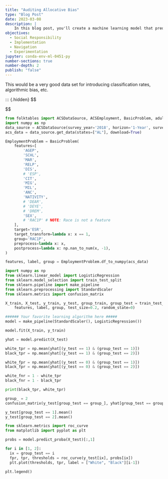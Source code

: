 ```yaml
---
title: "Auditing Allocative Bias"
type: "Blog Post"
date: 2023-03-08
description: |
    In this blog post, you'll create a machine learning model that predicts whether or not an individual is employed on the basis of other demographic characteristics. You'll then perform a fairness audit in order to assess whether or not your algorithm displays bias with respect to race or sex. 
objectives: 
  - Social Responsibility
  - Implementation
  - Navigation
  - Experimentation
jupyter: conda-env-ml-0451-py
number-sections: true
number-depth: 2
publish: "false"
---
```


This would be a very good data set for introducing classification rates, algorithmic bias, etc. 

::: {.hidden}
$$
\newcommand{\R}{\mathbb{R}}
\newcommand{\vx}{\mathbf{x}}
\newcommand{\vy}{\mathbf{y}}
\newcommand{\vz}{\mathbf{z}}
\newcommand{\vd}{\mathbf{d}}
\newcommand{\mX}{\mathbf{X}}
\newcommand{\mR}{\mathbf{R}}
\newcommand{\vw}{\mathbf{w}}
\newcommand{\vr}{\mathbf{r}}
\newcommand{\vzero}{\mathbf{0}}
\newcommand{\bracket}[1]{\langle #1 \rangle}
\newcommand{\paren}[1]{\left( #1 \right)}
\newcommand{\one}[1]{\mathbb{1}\left[ #1 \right]}
\newcommand{\cL}{\mathcal{L}}
\newcommand{\cD}{\mathcal{D}}
\newcommand{\cM}{\mathcal{M}}
\newcommand{\mA}{\mathbf{A}}
\newcommand{\vtheta}{\boldsymbol{\theta}}
\newcommand{\norm}[1]{\lVert #1 \rVert}
\newcommand{\abs}[1]{\lvert #1 \rvert}
\newcommand{\prob}[1]{\mathbb{P}\left[#1\right]}
\newcommand{\E}{\mathbb{E}}
\newcommand{\dd}[2]{\frac{\partial #1}{\partial #2}}

\usepackage{amsmath}
\DeclareMathOperator*{\argmax}{arg\,max}
\DeclareMathOperator*{\argmin}{arg\,min}
$$

```python
from folktables import ACSDataSource, ACSEmployment, BasicProblem, adult_filter
import numpy as np
data_source = ACSDataSource(survey_year='2018', horizon='1-Year', survey='person')
acs_data = data_source.get_data(states=["AL"], download=True)
```

```python
EmploymentProblem = BasicProblem(
    features=[
        'AGEP',
        'SCHL',
        'MAR',
        'RELP',
        'DIS',
        # 'ESP',
        'CIT',
        'MIG',
        'MIL',
        'ANC',
        'NATIVITY',
        # 'DEAR',
        # 'DEYE',
        # 'DREM',
        'SEX',
        # 'RAC1P' # NOTE: Race is not a feature
    ],
    target='ESR',
    target_transform=lambda x: x == 1,
    group='RAC1P',
    preprocess=lambda x: x,
    postprocess=lambda x: np.nan_to_num(x, -1),
)

features, label, group = EmploymentProblem.df_to_numpy(acs_data)
```


```python
import numpy as np
from sklearn.linear_model import LogisticRegression
from sklearn.model_selection import train_test_split
from sklearn.pipeline import make_pipeline
from sklearn.preprocessing import StandardScaler
from sklearn.metrics import confusion_matrix

X_train, X_test, y_train, y_test, group_train, group_test = train_test_split(
    features, label, group, test_size=0.2, random_state=0)

###### Your favorite learning algorithm here #####
model = make_pipeline(StandardScaler(), LogisticRegression())

model.fit(X_train, y_train)

yhat = model.predict(X_test)

white_tpr = np.mean(yhat[(y_test == 1) & (group_test == 1)])
black_tpr = np.mean(yhat[(y_test == 1) & (group_test == 2)])

white_fpr = np.mean(yhat[(y_test == 0) & (group_test == 1)])
black_fpr = np.mean(yhat[(y_test == 0) & (group_test == 2)])

white_fnr = 1 - white_tpr
black_fnr = 1 - black_tpr

print(black_tpr, white_tpr)

```

```python
group_ = 2
confusion_matrix(y_test[group_test == group_], yhat[group_test == group_], normalize = "true")
```

```python
y_test[group_test == 1].mean()
y_test[group_test == 2].mean()
```



```python
from sklearn.metrics import roc_curve
from matplotlib import pyplot as plt

probs = model.predict_proba(X_test)[:,1]

for i in [1, 2]:
  ix = group_test == i
  fpr, tpr, thresholds = roc_curve(y_test[ix], probs[ix])
  plt.plot(thresholds, tpr, label = ["White", "Black"][i-1])

plt.legend()
```